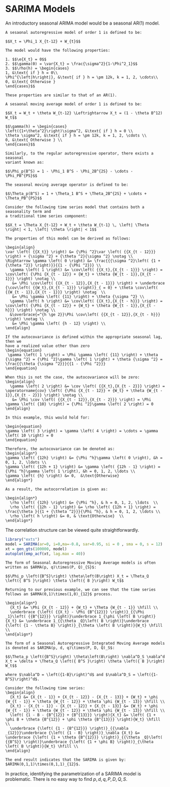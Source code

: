 # SARIMA Models

An introductory seasonal ARIMA model would be a seasonal AR(1) model.

```definition
A sesaonal autoregressive model of order 1 is defined to be:

$$X_t = \Phi_1 X_{t-12} + W_{t}$$

The model would have the following properties:

1. $$\e{X_t} = 0$$
2. $$\gamma(0) = \var{X_t} = \frac{\sigma^2}{1-\Phi^2_1}$$
3. $$\rho(h) = \begin{cases}
1, &\text{ if } h = 0\\
\Phi^{\left|h\right|}, &\text{ if } h = \pm 12k, k = 1, 2, \cdots\\
0, &\text{ Otherwise }
\end{cases}$$

These properties are similar to that of an AR(1).
```


```definition
A sesaonal moving average model of order 1 is defined to be:

$$X_t = W_t + \theta W_{t-12} \Leftrightarrow X_t = (1 - \theta B^12) W_t$$

$$\gamma(h) = \begin{cases}
\left({1+\theta^2}\right)\sigma^2, &\text{ if } h = 0 \\
\theta \sigma^2, &\text{ if } h = \pm 12k, k = 1, 2, \cdots \\
0, &\text{ Otherwise } \\
\end{cases}$$

```

```definition
Similarly, to the regular autoregressive operator, there exists a seasonal
variant known as:

$$\Phi_p(B^S) = 1 - \Phi_1 B^S - \Phi_2B^{2S} - \cdots - \Phi_PB^{PS}$$
```

```definition
The seasonal moving average operator is defined to be:

$$\Theta_p(B^S) = 1 + \Theta_1 B^S + \Theta_2B^{2S} + \cdots + \Theta_PB^{PS}$$
```

```example
Consider the following time series model that contains both a seasonality term and
a traditional time series component:

$$X_t = \Theta X_{t-12} + W_t + \theta W_{t-1} \, \left| \Theta \right| < 1, \left| \theta \right| < 1$$

The properties of this model can be derived as follows:

\begin{align}
\var \left( {{X_t}} \right) &= {\Phi ^2}\var \left( {{X_{t - 12}}} \right) + {\sigma ^2} + {\theta ^2}{\sigma ^2} \notag \\
\Rightarrow \gamma \left( 0 \right) &= \frac{{{\sigma ^2}\left( {1 + {\theta ^2}} \right)}}{{1 - {\Phi ^2}}} \\
  \gamma \left( 1 \right) &= \cov\left( {{X_t},{X_{t - 1}}} \right) = \cov\left( {\Phi {X_{t - 12}} + {W_t} + \theta {W_{t - 1}},{X_{t - 1}}} \right) \notag \\
   &= \Phi \cov\left( {{X_{t - 12}},{X_{t - 1}}} \right) + \underbrace {\cov\left( {{W_t},{X_{t - 1}}} \right)}_{ = 0} + \theta \cov\left( {{W_{t - 1}},{X_{t - 1}}} \right) \notag  \\
   &= \Phi \gamma \left( {11} \right) + \theta {\sigma ^2} \\
  \gamma \left( h \right) &= \cov\left( {{X_t},{X_{t - h}}} \right) = \cov\left( {\Phi {X_{t - 12}} + {W_t} + \theta {W_{t - 1}},{X_{t - h}}} \right) \notag \\
  &\overbrace{=^{h \ge 2}}\Phi \cov\left( {{X_{t - 12}},{X_{t - h}}} \right) \notag \\
   &= \Phi \gamma \left( {h - 12} \right) \\
\end{align}

If the autocovariance is defined within the appropriate seasonal lag, then we
have a realized value other than zero
\begin{equation}
 \gamma \left( 1 \right) = \Phi \gamma \left( {11} \right) + \theta {\sigma ^2} = {\Phi ^2}\gamma \left( 1 \right) + \theta {\sigma ^2} = \frac{{\theta {\sigma ^2}}}{{1 - {\Phi ^2}}}
\end{equation}

When this is not the case, the autocovariance will be zero:
\begin{align}
  \gamma \left( 2 \right) &= \cov \left( {{X_t},{X_{t - 2}}} \right) = \operatorname{cov} \left( {\Phi {X_{t - 12}} + {W_t} + \theta {W_{t - 1}},{X_{t - 2}}} \right) \notag \\
   &= \Phi \cov \left( {{X_{t - 12}},{X_{t - 2}}} \right) = \Phi \gamma \left( {10} \right) = {\Phi ^2}\gamma \left( 2 \right) = 0 
\end{align}

In this example, this would hold for:

\begin{equation}
\gamma \left( 3 \right) = \gamma \left( 4 \right) = \cdots = \gamma \left( 10 \right) = 0
\end{equation}

Therefore, the autocovariance can be denoted as:
\begin{align*}
\gamma \left( {12h} \right) &= {\Phi ^h}\gamma \left( 0 \right), &h = 0, 1, 2, \ldots \\
\gamma \left( {12h + 1} \right) &= \gamma \left( {12h - 1} \right) = {\Phi ^h}\gamma \left( 1 \right), &h = 0, 1, 2, \ldots \\
\gamma \left( {h} \right) &= 0,  &\text{Otherwise} 
\end{align*}

As a result, the autocorrelation is given as:

\begin{align*}
  \rho \left( {12h} \right) &= {\Phi ^h}, & h = 0, 1, 2, \ldots  \\
  \rho \left( {12h - 1} \right) &= \rho \left( {12h + 1} \right) = \frac{\theta }{{1 + {\theta ^2}}}{\Phi ^h}, & h = 0, 1, 2, \ldots \\
  \rho \left( h \right) &= 0, & \text{Otherwise}  \\ 
\end{align*}
```

The correlation structure can be viewed quite straightforwardly.
```r
library("exts")
model = SARIMA(ar=0, i=0,ma=-0.8, sar=0.95, si = 0 , sma = 0, s = 12)
xt = gen_gts(100000, model)
autoplot(emp_acf(xt, lag.max = 40))
```

```definition
The form of Seasonal Autoregressive Moving Average models is often written as $ARMA(p, q)\times(P, Q)_{S}$:

$$\Phi_p \left({B^S}\right) \theta\left(B\right) X_t = \Theta_Q \left({ B^S }\right) \theta \left({ B }\right) W_t$$
```

```example
Returning to our previous example, we can see that the time series follows an $ARMA(0,1)\times(1,0)_{12}$ process.

\begin{align*}
  {X_t} &= \Phi {X_{t - 12}} + {W_t} + \Theta {W_{t - 1}} \hfill \\
  \underbrace {\left( {{X_t} - \Phi {B^{12}}} \right)}_{{\Phi _1}\left( {{B^{12}}} \right)}\underbrace 1_{\phi \left( B \right)}{X_t} &= \underbrace 1_{{\theta _Q}\left( B \right)}\underbrace {\left( {1 - \theta B} \right)}_{\theta \left( B \right)}{W_t} \hfill \\ 
\end{align*}
```

```definition
The form of a Seasonal Autoregressive Integrated Moving Average models is denoted as $ARIMA(p, d, q)\times(P, D, Q)_S$:

$$\Theta_p \left({B^S}\right) \theta\left(B\right) \nabla^D_S \nabla^d X_t = \delta + \Theta_Q \left({ B^S }\right) \theta \left({ B }\right) W_t$$

where $\nabla^D = \left({1-B}\right)^d$ and $\nabla^D_S = \left({1-B^S}\right)^d$.
```

```example
Consider the following time series:
\begin{align}
  {X_t} &= {X_{t - 1}} + {X_{t - 12}} - {X_{t - 13}} + {W_t} + \phi {W_{t - 1}} + \theta {W_{t - 12}} + \theta \phi {W_{t - 13}} \hfill \\
  {X_t} - {X_{t - 1}} - {X_{t - 12}} + {X_{t - 13}} &= {W_t} + \phi {W_{t - 1}} + \theta {W_{t - 12}} + \theta \phi {W_{t - 13}} \hfill \\
  \left( {1 - B - {B^{12}} + {B^{13}}} \right){X_t} &= \left( {1 + \phi B + \theta {B^{12}} + \phi \theta {B^{13}}} \right){W_t} \hfill \\
  \underbrace {\left( {1 - {B^{12}}} \right)}_{{\nabla _{12}}}\underbrace {\left( {1 - B} \right)}_\nabla {X_t} &= \underbrace {\left( {1 + \theta {B^{12}}} \right)}_{{\theta _Q}\left( {{B^S}} \right)}\underbrace {\left( {1 + \phi B} \right)}_{\theta \left( B \right)}{W_t} \hfill \\ 
\end{align}

The end result indicates that the SARIMA is given by: $ARIMA(0,1,1)\times(0,1,1)_{12}$.
```

In practice, identifying the parametrization of a SARIMA model is problematic.
There is no easy way to find $p, d, q, P, D, Q, S$.
